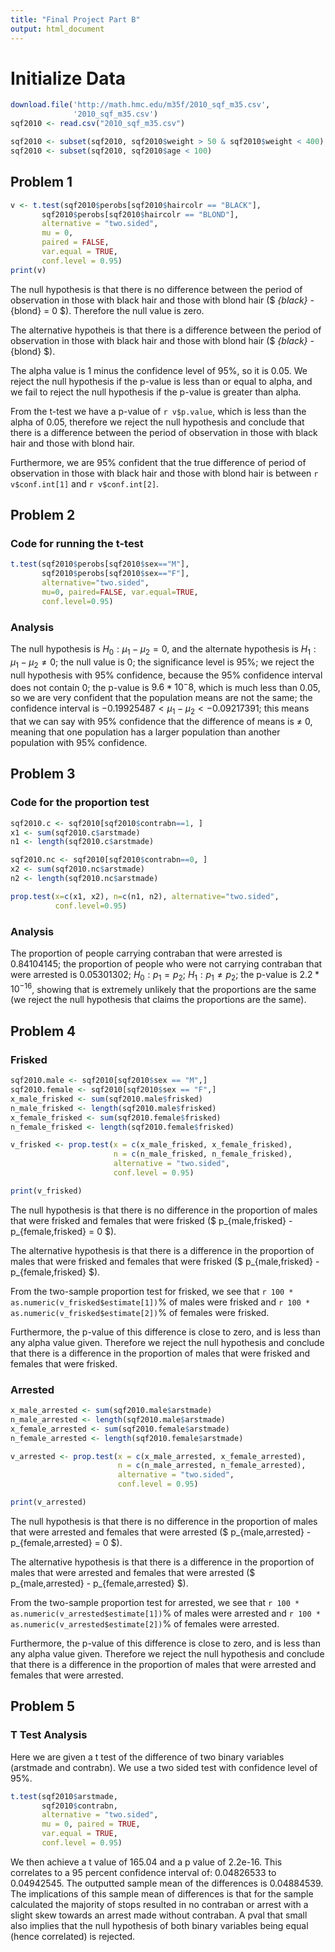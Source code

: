 ```yaml
---
title: "Final Project Part B"
output: html_document
---
```


# Initialize Data
``` R
download.file('http://math.hmc.edu/m35f/2010_sqf_m35.csv',
              '2010_sqf_m35.csv')
sqf2010 <- read.csv("2010_sqf_m35.csv")

sqf2010 <- subset(sqf2010, sqf2010$weight > 50 & sqf2010$weight < 400)
sqf2010 <- subset(sqf2010, sqf2010$age < 100)
```

## Problem 1

```r
v <- t.test(sqf2010$perobs[sqf2010$haircolr == "BLACK"],
       sqf2010$perobs[sqf2010$haircolr == "BLOND"],
       alternative = "two.sided",
       mu = 0,
       paired = FALSE,
       var.equal = TRUE,
       conf.level = 0.95)
print(v)
```

The null hypothesis is that there is no difference between the period of observation in those with black hair and those with blond hair ($ \mu_{black} - \mu_{blond} = 0 $). Therefore the null value is zero.

The alternative hypotheis is that there is a difference between the period of observation in those with black hair and those with blond hair ($ \mu_{black} - \mu_{blond} \neq 0 $).

The alpha value is 1 minus the confidence level of 95%, so it is 0.05. We reject the null hypothesis if the p-value is less than or equal to alpha, and we fail to reject the null hypothesis if the p-value is greater than alpha.

From the t-test we have a p-value of `r v$p.value`, which is less than the alpha of 0.05, therefore we reject the null hypothesis and conclude that there is a difference between the period of observation in those with black hair and those with blond hair.

Furthermore, we are 95% confident that the true difference of period of observation in those with black hair and those with blond hair is between `r v$conf.int[1]` and `r v$conf.int[2]`.

## Problem 2
### Code for running the t-test
``` R
t.test(sqf2010$perobs[sqf2010$sex=="M"],
       sqf2010$perobs[sqf2010$sex=="F"],
       alternative="two.sided",
       mu=0, paired=FALSE, var.equal=TRUE,
       conf.level=0.95)
```

### Analysis
The null hypothesis is $H_0: \mu_1-\mu_2 = 0$, and the alternate hypothesis is $H_1: \mu_1-\mu_2 \neq  0$; the null value is 0; the significance level is 95%; we reject the null hypothesis with 95% confidence, because the 95% confidence interval does not contain 0; the p-value is $9.6*10^-8$, which is much less than 0.05, so we are very confident that the population means are not the same; the confidence interval is $-0.19925487 < \mu_1-\mu_2 < -0.09217391$; this means that we can say with 95% confidence that the difference of means is $\neq$ 0, meaning that one population has a larger population than another population with 95% confidence.

## Problem 3
### Code for the proportion test
``` R
sqf2010.c <- sqf2010[sqf2010$contrabn==1, ]
x1 <- sum(sqf2010.c$arstmade)
n1 <- length(sqf2010.c$arstmade)

sqf2010.nc <- sqf2010[sqf2010$contrabn==0, ]
x2 <- sum(sqf2010.nc$arstmade)
n2 <- length(sqf2010.nc$arstmade)

prop.test(x=c(x1, x2), n=c(n1, n2), alternative="two.sided",
          conf.level=0.95)
```

### Analysis
The proportion of people carrying contraban that were arrested is 0.84104145; the proportion of people who were not carrying contraban that were arrested is 0.05301302; $H_0: p_1 = p_2$; $H_1: p_1 \neq p_2$; the p-value is $2.2*10^{-16}$, showing that is extremely unlikely that the proportions are the same (we reject the null hypothesis that claims the proportions are the same).

## Problem 4
### Frisked

```r
sqf2010.male <- sqf2010[sqf2010$sex == "M",]
sqf2010.female <- sqf2010[sqf2010$sex == "F",]
x_male_frisked <- sum(sqf2010.male$frisked)
n_male_frisked <- length(sqf2010.male$frisked)
x_female_frisked <- sum(sqf2010.female$frisked)
n_female_frisked <- length(sqf2010.female$frisked)

v_frisked <- prop.test(x = c(x_male_frisked, x_female_frisked),
                       n = c(n_male_frisked, n_female_frisked),
                       alternative = "two.sided",
                       conf.level = 0.95)

print(v_frisked)
```

The null hypothesis is that there is no difference in the proportion of males that were frisked and females that were frisked ($ p_{male,frisked} - p_{female,frisked} = 0 $).

The alternative hypothesis is that there is a difference in the proportion of males that were frisked and females that were frisked ($ p_{male,frisked} - p_{female,frisked} \neq 0 $).

From the two-sample proportion test for frisked, we see that
`r 100 * as.numeric(v_frisked$estimate[1])`\% of males were frisked and
`r 100 * as.numeric(v_frisked$estimate[2])`\% of females were frisked.

Furthermore, the p-value of this difference is close to zero, and is less than any alpha value given. Therefore we reject the null hypothesis and conclude that there is a difference in the proportion of males that were frisked and females that were frisked.

### Arrested

```r
x_male_arrested <- sum(sqf2010.male$arstmade)
n_male_arrested <- length(sqf2010.male$arstmade)
x_female_arrested <- sum(sqf2010.female$arstmade)
n_female_arrested <- length(sqf2010.female$arstmade)

v_arrested <- prop.test(x = c(x_male_arrested, x_female_arrested),
                        n = c(n_male_arrested, n_female_arrested),
                        alternative = "two.sided",
                        conf.level = 0.95)

print(v_arrested)
```

The null hypothesis is that there is no difference in the proportion of males that were arrested and females that were arrested ($ p_{male,arrested} - p_{female,arrested} = 0 $).

The alternative hypothesis is that there is a difference in the proportion of males that were arrested and females that were arrested ($ p_{male,arrested} - p_{female,arrested} \neq 0 $).

From the two-sample proportion test for arrested, we see that
`r 100 * as.numeric(v_arrested$estimate[1])`\% of males were arrested and
`r 100 * as.numeric(v_arrested$estimate[2])`\% of females were arrested.

Furthermore, the p-value of this difference is close to zero, and is less than any alpha value given. Therefore we reject the null hypothesis and conclude that there is a difference in the proportion of males that were arrested and females that were arrested.

## Problem 5

### T Test Analysis
Here we are given a t test of the difference of two binary variables (arstmade and contrabn). We use a two sided test with confidence level of 95%. 

```r
t.test(sqf2010$arstmade,
       sqf2010$contrabn,
       alternative = "two.sided",
       mu = 0, paired = TRUE,
       var.equal = TRUE,
       conf.level = 0.95)
```

We then achieve a t value of 165.04 and a p value of 2.2e-16. This correlates to a 95 percent confidence interval of: 0.04826533 to 0.04942545. The outputted sample mean of the differences is 0.04884539. The implications of this sample mean of differences is that for the sample calculated the majority of stops resulted in no contraban or arrest with a slight skew towards an arrest made without contraban. A pval that small also implies that the null hypothesis of both binary variables being equal (hence correlated) is rejected.






